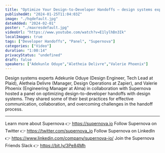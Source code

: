 ```yaml
---
title: "Optimize Your Design-to-Developer Handoffs — design systems experts panel, hosted by Supernova"
publishedAt: "2024-01-25T11:04:03Z"
image: "./hqdefault.jpg"
dateAdded: "2024-02-01"
poster: "./maxresdefault.jpg"
videoUrl: "https://www.youtube.com/watch?v=E1lylhBn3Ik"
localImages: true
tags: ["Developer Handoffs", "Panel", "Supernova"]
categories: ["Video"]
duration: "1:00:14"
privacyStatus: "undefined"
draft: false
speakers: ["Adekunle Oduye","Aletheia Delivre","Valerie Phoenix"]
---
```

Design systems experts Adekunle Oduye (Design Engineer, Tech Lead at Plaid), Aletheia Delivre (Manager, Design Operations at Zapier), and Valerie Phoenix (Engineering Manager at Alma) in collaboration with Supernova hosted a panel on optimizing design-to-developer handoffs with design systems. They shared some of their best practices for effective communication, collaboration, and overcoming challenges in the handoff process.

----------
Learn more about Supernova 👉 https://supernova.io
Follow Supernova on Twitter 👉  https://twitter.com/supernova_io
Follow Supernova on LinkedIn 👉 https://www.linkedin.com/company/supernova-io/
Join the Supernova Friends Slack 👉 https://bit.ly/3Pe84Mh
